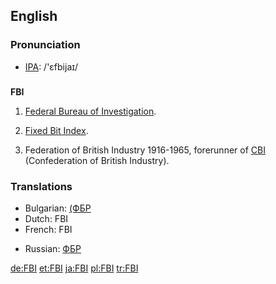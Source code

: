 ==English==

===Pronunciation===
*[[w:IPA|IPA]]: /'ɛfbijaɪ/

==={{initialism}}===
'''FBI'''

# {{US}} [[Federal Bureau of Investigation]].
# [[Fixed Bit Index]].
# {{UK}} Federation of British Industry 1916-1965, forerunner of [[CBI]] (Confederation of British Industry).

===Translations===
{{rfc-level|Translations at L3+ (AutoFormat would have corrected level of Translations)}}
{{trans-top|Federal Bureau of Investigation}}
*Bulgarian: [[(ФБР]]
*Dutch: FBI {{m}}
*French: FBI {{m}}
{{trans-mid}}
*Russian: [[ФБР]]
{{trans-bottom}}

[[de:FBI]]
[[et:FBI]]
[[ja:FBI]]
[[pl:FBI]]
[[tr:FBI]]